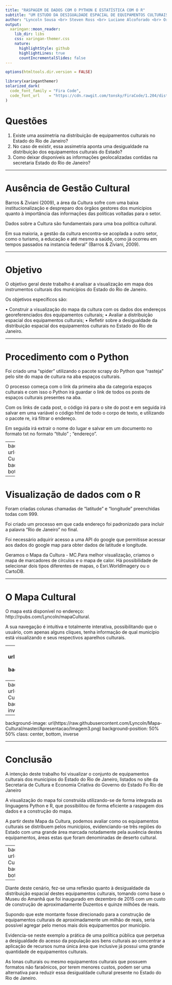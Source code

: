 ```yaml
---
title: "RASPAGEM DE DADOS COM O PYTHON E ESTATÍSTICA COM O R"
subtitle: "UM ESTUDO DA DESIGUALDADE ESPACIAL DE EQUIPAMENTOS CULTURAIS NO ESTADO DO RIO DE JANEIRO"  
author: "Lyncoln Sousa <br> Steven Ross <br> Luciane Alcoforado <br> Orlando Longo"
output:
  xaringan::moon_reader:
    lib_dir: libs
    css: xaringan-themer.css
    nature:
      highlightStyle: github
      highlightLines: true
      countIncrementalSlides: false
---
```


```r
options(htmltools.dir.version = FALSE)
```

```r
library(xaringanthemer)
solarized_dark(
  code_font_family = "Fira Code",
  code_font_url    = "https://cdn.rawgit.com/tonsky/FiraCode/1.204/distr/fira_code.css"
)
```

# Questões

1. Existe uma assimetria na distribuição de equipamentos culturais no Estado do Rio de Janeiro?  
2. No caso de existir, essa assimetria aponta uma desigualdade na distribuição dos equipamentos culturais do Estado?  
3. Como deixar disponíveis as informações geolocalizadas contidas na secretaria Estado do Rio de Janeiro?


---


# Ausência de Gestão Cultural

Barros & Ziviani (2009), a área da Cultura sofre com uma baixa institucionalização e despreparo dos órgãos gestores dos municípios quanto à importância das informações das políticas voltadas para o setor. 

Dados sobre a Cultura são fundamentais para uma boa política cultural. 

Em sua maioria, a gestão da cultura encontra-se acoplada a outro setor, como o turismo, a educação e até mesmo a saúde, como já ocorreu em tempos passados na instancia federal” (Barros & Ziviani, 2009).

---

# Objetivo

O objetivo geral deste trabalho é analisar a visualização em mapa dos instrumentos culturais dos municípios do Estado do Rio de Janeiro.

Os objetivos específicos são:

•	Construir a visualização do mapa da cultura com os dados dos endereços georeferenciados dos equipamentos culturais;
•	Avaliar a distribuição espacial dos equipamentos culturais;
•	Refletir sobre a desigualdade da distribuição espacial dos equipamentos culturais no Estado do Rio de Janeiro.

---

# Procedimento com o Python

Foi criado uma "spider" utilizando o pacote scrapy do Python que "rasteja" pelo site do mapa de cultura na aba espaços culturais. 

O processo começa com o link da primeira aba da categoria espaços culturais e com isso o Python irá guardar o link de todos os posts de espaços culturais presentes na aba. 

Com os links de cada post, o código irá para o site do post e em seguida irá salvar em uma variável o código html de todo o corpo de texto, e utilizando o pacote re, irá filtrar o endereço. 

Em seguida irá extrair o nome do lugar e salvar em um documento no formato txt no formato "título" ; "endereço". 


---
background-image: url(https://raw.githubusercontent.com/Lyncoln/Mapa-Cultural/master/Artigo/EspacoCulturalRJ.png)
background-position: 50% 50%
class: center, bottom, inverse



---

# Visualização de dados com o R

Foram criadas colunas chamadas de "latitude" e "longitude" preenchidas todas com 999.

Foi criado um processo em que cada endereço foi padronizado para incluir a palavra "Rio de Janeiro" no final.

Foi necessário adquirir acesso a uma API do google que permitisse acessar aos dados do google map para obter dados de latitude e longitude.

Geramos o Mapa da Cultura - MC.Para melhor visualização, criamos o mapa de marcadores de círculos e o mapa de calor. Há possibilidade de selecionar dois tipos diferentes de mapas, o Esri.WorldImagery ou o CartoDB.


---

# O Mapa Cultural

O mapa está disponível no endereço: http://rpubs.com/Lyncoln/mapaCultural. 

A sua navegação é intuitiva e totalmente interativa, possibilitando que o usuário, com apenas alguns cliques, tenha informação de qual município está visualizando e seus respectivos aparelhos culturais.


---
background-image: url(https://raw.githubusercontent.com/Lyncoln/Mapa-Cultural/master/Apresentacao/Imagem1.png)
background-position: 50% 50%
class: center, bottom, inverse



---
background-image: url(https://raw.githubusercontent.com/Lyncoln/Mapa-Cultural/master/Apresentacao/Imagem2.png)
background-position: 50% 50%
class: center, bottom, inverse


---
background-image: url(https://raw.githubusercontent.com/Lyncoln/Mapa-Cultural/master/Apresentacao/Imagem3.png)
background-position: 50% 50%
class: center, bottom, inverse


---


# Conclusão
A intenção deste trabalho foi visualizar o conjunto de equipamentos culturais dos municípios do Estado do Rio de Janeiro, listados no site da Secretaria de Cultura e Economia Criativa do Governo do Estado Fo Rio de Janeiro

A visualização do mapa foi construída utilizando-se de forma integrada as linguagens Python e R, que possibilitou de forma eficiente a raspagem dos dados e a construção do mapa. 

A partir deste Mapa da Cultura, podemos avaliar como os equipamentos culturais se distribuem pelos municípios, evidenciando-se três regiões do Estado com uma grande área marcada notadamente pela ausência destes equipamentos, áreas estas que foram denominadas de deserto cultural. 


---
background-image: url(https://raw.githubusercontent.com/Lyncoln/Mapa-Cultural/master/Apresentacao/Imagem4.png)
background-position: 50% 50%
class: center, bottom, inverse

---

Diante deste cenário, fez-se uma reflexão quanto à desigualdade da distribuição espacial destes equipamentos culturais, tomando como base o Museu do Amanhã que foi inaugurado em dezembro de 2015 com um custo de construção de aproximadamente Duzentos e quinze milhões de reais. 

Supondo que este montante fosse direcionado para a construção de equipamentos culturais de aproximadamente um milhão de reais, seria possível agregar pelo menos mais dois equipamentos por município. 

Evidencia-se neste exemplo a prática de uma política pública que perpetua a desigualdade do acesso da população aos bens culturais ao concentrar a aplicação de recursos numa única área que inclusive já possui uma grande quantidade de equipamentos culturais. 

As lonas culturais ou mesmo equipamentos culturais que possuem formatos não faraônicos, por terem menores custos, podem ser uma alternativa para reduzir essa desigualdade cultural presente no Estado do Rio de Janeiro.
